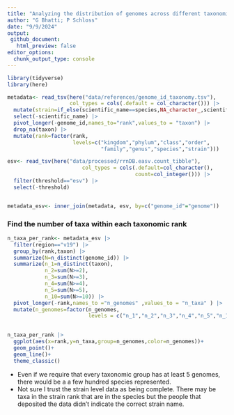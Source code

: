 ```yaml
---
title: "Analyzing the distribution of genomes across different taxonomic ranks"
author: "G Bhatti; P Schloss"
date: "9/9/2024"
output:
 github_document:
   html_preview: false
editor_options: 
  chunk_output_type: console
---
```


```r
library(tidyverse)
library(here)

metadata<- read_tsv(here("data/references/genome_id_taxonomy.tsv"),
                    col_types = cols(.default = col_character())) |> 
  mutate(strain=if_else(scientific_name==species,NA_character_,scientific_name)) |> 
  select(-scientific_name) |> 
  pivot_longer(-genome_id,names_to="rank",values_to = "taxon") |> 
  drop_na(taxon) |> 
  mutate(rank=factor(rank,
                     levels=c("kingdom","phylum","class","order",
                              "family","genus","species","strain")))

esv<- read_tsv(here("data/processed/rrnDB.easv.count_tibble"),
                        col_types = cols(.default=col_character(),
                                         count=col_integer())) |> 
  filter(threshold=="esv") |> 
  select(-threshold)


metadata_esv<- inner_join(metadata, esv, by=c("genome_id"="genome"))
```

### Find the number of taxa within each taxonomic rank

```r
n_taxa_per_rank<- metadata_esv |> 
  filter(region=="v19") |> 
  group_by(rank,taxon) |> 
  summarize(N=n_distinct(genome_id)) |> 
  summarize(n_1=n_distinct(taxon),
            n_2=sum(N>=2),
            n_3=sum(N>=3),
            n_4=sum(N>=4),
            n_5=sum(N>=5),
            n_10=sum(N>=10)) |> 
  pivot_longer(-rank,names_to ="n_genomes" ,values_to = "n_taxa" ) |> 
  mutate(n_genomes=factor(n_genomes,
                          levels = c("n_1","n_2","n_3","n_4","n_5","n_10")))
  

n_taxa_per_rank |> 
  ggplot(aes(x=rank,y=n_taxa,group=n_genomes,color=n_genomes))+
  geom_point()+
  geom_line()+
  theme_classic()

```
* Even if we require that every taxonomic group has at least 5 genomes, there would
be a a few hundred species represented.
* Not sure I trust the strain level data as being complete. There may be taxa in 
the strain rank that are in the species but the people that deposited the data
didn't indicate the correct strain name.


